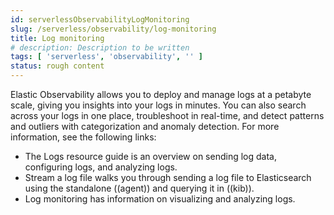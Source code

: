 ```yaml
---
id: serverlessObservabilityLogMonitoring
slug: /serverless/observability/log-monitoring
title: Log monitoring
# description: Description to be written
tags: [ 'serverless', 'observability', '' ]
status: rough content
---
```



<RoughContent />

<div id="logs-observability-overview"></div>

Elastic Observability allows you to deploy and manage logs at a petabyte scale, giving you insights into your logs in minutes. You can also search across your logs in one place, troubleshoot in real-time, and detect patterns and outliers with categorization and anomaly detection. For more information, see the following links:

- The <DocLink id="serverlessObservabilityLogsResourceGuide">Logs resource guide</DocLink> is an overview on sending log data, configuring logs, and analyzing logs.
- <DocLink id="serverlessObservabilityStreamLogFiles">Stream a log file</DocLink> walks you through sending a log file to Elasticsearch using the standalone ((agent)) and querying it in ((kib)).
- <DocLink id="serverlessObservabilityDiscoverAndExploreLogs">Log monitoring</DocLink> has information on visualizing and analyzing logs.
